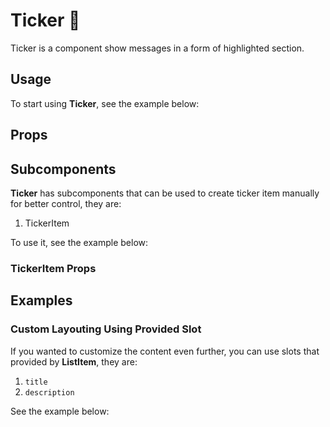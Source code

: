 

<Meta title="Components/Ticker" of={TickerStories} />

# Ticker 🔔
Ticker is a component show messages in a form of highlighted section.

## Usage
To start using **Ticker**, see the example below:

<Canvas of={TickerStories.DocUsage} />

## Props
<ArgTypes of={Ticker} />

## Subcomponents
**Ticker** has subcomponents that can be used to create ticker item manually for better control, they are:

1. TickerItem

To use it, see the example below:

<Canvas of={TickerStories.DocSubcomponents} />

### TickerItem Props
<ArgTypes of={TickerItem} />

## Examples
### Custom Layouting Using Provided Slot
If you wanted to customize the content even further, you can use slots that provided by **ListItem**, they are:

1. `title`
2. `description`

See the example below:

<Canvas of={TickerStories.DocSlots} />
